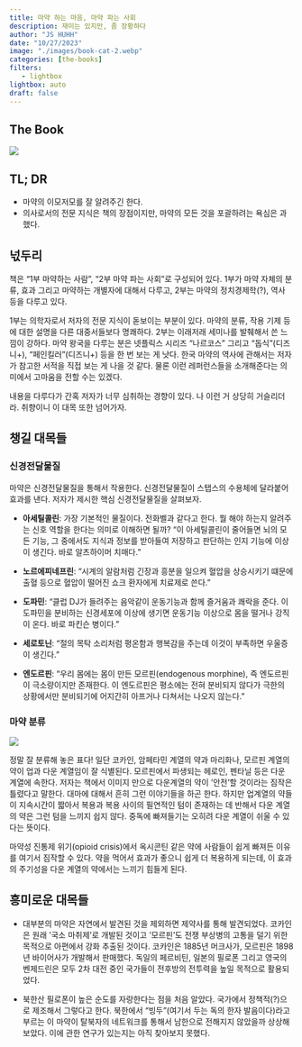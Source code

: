 ```yaml
---
title: 마약 하는 마음, 마약 파는 사회
description: 재미는 있지만, 좀 장황하다
author: "JS HUHH"
date: "10/27/2023"
image: "./images/book-cat-2.webp"
categories: [the-books]
filters:
   - lightbox
lightbox: auto
draft: false
---
```

::: {layout="[[20,-1, 50]]"}
## The Book
[![](https://image.aladin.co.kr/product/32626/17/cover500/e432532385_1.jpg)](https://www.aladin.co.kr/shop/wproduct.aspx?ItemId=326261783)

::::{layout-ncol=1}
## TL; DR
- 마약의 이모저모를 잘 알려주긴 한다. 
- 의사로서의 전문 지식은 책의 장점이지만, 마약의 모든 것을 포괄하려는 욕심은 과했다. 
::::
:::


## 넋두리

책은 "1부 마약하는 사람", "2부 마약 파는 사회"로 구성되어 있다. 1부가 마약 자체의 분류, 효과 그리고 마약하는 개별자에 대해서 다루고, 2부는 마약의 정치경제학(?), 역사 등을 다루고 있다. 

1부는 의학자로서 저자의 전문 지식이 돋보이는 부분이 있다. 마약의 분류, 작용 기제 등에 대한 설명을 다른 대중서들보다 명쾌하다. 2부는 이래저래 세미나를 발췌해서 쓴 느낌이 강하다. 마약 왕국을 다루는 분은 넷플릭스 시리즈 "나르코스" 그리고 "돕식"(디즈니+), "페인킬러"(디즈니+) 등을 한 번 보는 게 낫다. 한국 마약의 역사에 관해서는 저자가 참고한 서적을 직접 보는 게 나을 것 같다. 물론 이런 레퍼런스들을 소개해준다는 의미에서 고마움을 전할 수는 있겠다. 

내용을 다루다가 간혹 저자가 너무 심취하는 경향이 있다. 나 이런 거 상당히 거슬리더라. 취향이니 이 대목 또한 넘어가자. 

## 챙길 대목들


### 신경전달물질

마약은 신경전달물질을 통해서 작용한다. 신경전달물질이 스탭스의 수용체에 달라붙어 효과를 낸다. 저자가 제시한 핵심 신경전달물질을 살펴보자. 

- **아세틸콜린**: 가장 기본적인 물질이다. 전화벨과 같다고 한다. 뭘 해야 하는지 알려주는 신호 역할을 한다는 의미로 이해하면 될까? "이 아세틸콜린이 줄어들면 뇌의 모든 기능, 그 중에서도 지식과 정보를 받아들여 저장하고 판단하는 인지 기능에 이상이 생긴다. 바로 알츠하이머 치매다."

- **노르에피네프린**: "시계의 알람처럼 긴장과 흥분을 일으켜 혈압을 상승시키기 떄문에 출혈 등으로 혈압이 떨어진 쇼크 환자에게 치료제로 쓴다."

- **도파민**: "클럽 DJ가 들려주는 음악같이 운동기능과 함께 즐거움과 쾌락을 준다. 이 도파민을 분비하는 신경세포에 이상에 생기면 운동기능 이상으로 몸을 떨거나 강직이 온다. 바로 파킨슨 병이다."

- **세로토닌**: "절의 목탁 소리처럼 평온함과 행복감을 주는데 이것이 부족하면 우울증이 생긴다."

- **엔도르핀**: "우리 몸에는 몸이 만든 모르핀(endogenous morphine), 즉 엔도르핀이 극소량이지만 존재한다. 이 엔도르핀은 평소에는 전혀 분비되지 않다가 극한의 상황에서만 분비되기에 어지간히 아프거나 다쳐서는 나오지 않는다." 


### 마약 분류 

![](./images/drugmap.png)

정말 잘 분류해 놓은 표다! 일단 코카인, 암페타민 계열의 약과 마리화나, 모르핀 계열의 약이 업과 다운 계열임이 잘 식별된다. 모르핀에서 파생되는 헤로인, 펜타닐 등은 다운 계열에 속한다. 저자는 책에서 이미지 만으로 다운계열의 약이 '안전'할 것이라는 짐작은 틀렸다고 말한다. 대마에 대해서 흔히 그런 이야기들을 하곤 한다. 하지만 업계열의 약들이 지속시간이 짧아서 복용과 복용 사이의 필연적인 텀이 존재하는 데 반해서 다운 계열의 약은 그런 텀을 느끼지 쉽지 않다. 중독에 빠져들기는 오히려 다운 계열이 쉬울 수 있다는 뜻이다. 

마약성 진통제 위기(opioid crisis)에서 옥시콘틴 같은 약에 사람들이 쉽게 빠져든 이유를 여기서 짐작할 수 있다. 약을 먹어서 효과가 좋으니 쉽게 더 복용하게 되는데, 이 효과의 주기성을 다운 계열의 약에서는 느끼기 힘들게 된다.  

## 흥미로운 대목들

- 대부분의 마약은 자연에서 발견된 것을 제외하면 제약사를 통해 발견되었다. 코카인은 원래 '국소 마취제'로 개발된 것이고 '모르핀'도 전쟁 부상병의 고통을 덜기 위한 목적으로 아편에서 강화 추출된 것이다. 코카인은 1885년 머크사가, 모르핀은 1898년 바이어사가 개발해서 판매했다. 독일의 페르비틴, 일본의 필로폰 그리고 영국의 벤제드린은 모두 2차 대전 중인 국가들이 전후방의 전투력을 높일 목적으로 활용되었다. 

- 북한산 필로폰이 높은 순도를 자랑한다는 점을 처음 알았다. 국가에서 정책적(?)으로 제조해서 그렇다고 한다. 북한에서 "빙두"(여기서 두는 독의 한자 발음이다)라고 부르는 이 마약이 탈북자의 네트워크를 통해서 남한으로 전해지지 않았을까 상상해 보았다. 이에 관한 연구가 있는지는 아직 찾아보지 못했다. 